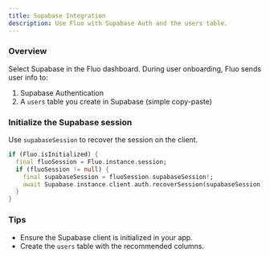 ```yaml
---
title: Supabase Integration
description: Use Fluo with Supabase Auth and the users table.
---
```


### Overview

Select Supabase in the Fluo dashboard. During user onboarding, Fluo sends user info to:

1. Supabase Authentication
2. A `users` table you create in Supabase (simple copy-paste)

### Initialize the Supabase session

Use `supabaseSession` to recover the session on the client.

```dart
if (Fluo.isInitialized) {
  final fluoSession = Fluo.instance.session;
  if (fluoSession != null) {
    final supabaseSession = fluoSession.supabaseSession!;
    await Supabase.instance.client.auth.recoverSession(supabaseSession);
  }
}
```

### Tips

- Ensure the Supabase client is initialized in your app.
- Create the `users` table with the recommended columns.
